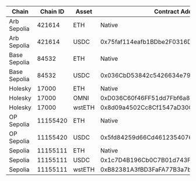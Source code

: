 | Chain | Chain ID | Asset | Contract Address |
| ----- | -------- | ----- | ---------------- |
| Arb Sepolia | 421614 | ETH | Native |
| Arb Sepolia | 421614 | USDC | 0x75faf114eafb1BDbe2F0316DF893fd58CE46AA4d |
| Base Sepolia | 84532 | ETH | Native |
| Base Sepolia | 84532 | USDC | 0x036CbD53842c5426634e7929541eC2318f3dCF7e |
| Holesky | 17000 | ETH | Native |
| Holesky | 17000 | OMNI | 0xD036C60f46FF51dd7Fbf6a819b5B171c8A076b07 |
| Holesky | 17000 | wstETH | 0x8d09a4502Cc8Cf1547aD300E066060D043f6982D |
| OP Sepolia | 11155420 | ETH | Native |
| OP Sepolia | 11155420 | USDC | 0x5fd84259d66Cd46123540766Be93DFE6D43130D7 |
| Sepolia | 11155111 | ETH | Native |
| Sepolia | 11155111 | USDC | 0x1c7D4B196Cb0C7B01d743Fbc6116a902379C7238 |
| Sepolia | 11155111 | wstETH | 0xB82381A3fBD3FaFA77B3a7bE693342618240067b |
